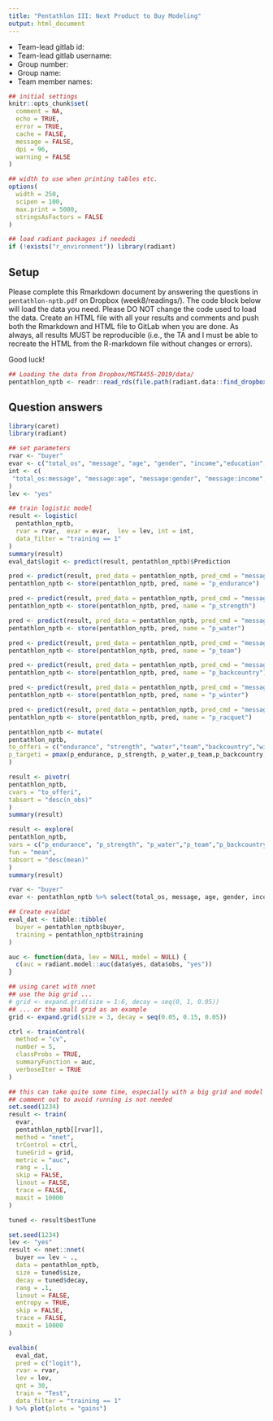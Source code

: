 ```yaml
---
title: "Pentathlon III: Next Product to Buy Modeling"
output: html_document
---
```


* Team-lead gitlab id:
* Team-lead gitlab username:
* Group number:
* Group name:
* Team member names:

```r
## initial settings
knitr::opts_chunk$set(
  comment = NA,
  echo = TRUE,
  error = TRUE,
  cache = FALSE,
  message = FALSE,
  dpi = 96,
  warning = FALSE
)

## width to use when printing tables etc.
options(
  width = 250,
  scipen = 100,
  max.print = 5000,
  stringsAsFactors = FALSE
)

## load radiant packages if neededi
if (!exists("r_environment")) library(radiant)
```

<style>
.table {
  width: auto;
}
ul, ol {
  padding-left: 18px;
}
pre, code, pre code {
  overflow: auto;
  white-space: pre;
  word-wrap: normal;
  background-color: #ffffff;
}
</style>

## Setup

Please complete this Rmarkdown document by answering the questions in `pentathlon-nptb.pdf` on Dropbox (week8/readings/). The code block below will load the data you need. Please DO NOT change the code used to load the data. Create an HTML file with all your results and comments and push both the Rmarkdown and HTML file to GitLab when you are done. As always, all results MUST be reproducible (i.e., the TA and I must be able to recreate the HTML from the R-markdown file without changes or errors).

Good luck!

```r
## Loading the data from Dropbox/MGTA455-2019/data/
pentathlon_nptb <- readr::read_rds(file.path(radiant.data::find_dropbox(), "MGTA455-2019/data/pentathlon_nptb.rds"))
```

## Question answers
```r
library(caret)
library(radiant)
```

```r
## set parameters
rvar <- "buyer"
evar <- c("total_os", "message", "age", "gender", "income","education","children")
int <- c(
 "total_os:message", "message:age", "message:gender", "message:income", "message:education", "message:children"
)
lev <- "yes"
```




```r
## train logistic model
result <- logistic(
  pentathlon_nptb,  
  rvar = rvar,  evar = evar,  lev = lev, int = int, 
  data_filter = "training == 1"
)
summary(result)
eval_dat$logit <- predict(result, pentathlon_nptb)$Prediction
```

```r
pred <- predict(result, pred_data = pentathlon_nptb, pred_cmd = "message = 'endurance'")
pentathlon_nptb <- store(pentathlon_nptb, pred, name = "p_endurance")

pred <- predict(result, pred_data = pentathlon_nptb, pred_cmd = "message = 'strength'")
pentathlon_nptb <- store(pentathlon_nptb, pred, name = "p_strength")

pred <- predict(result, pred_data = pentathlon_nptb, pred_cmd = "message = 'water'")
pentathlon_nptb <- store(pentathlon_nptb, pred, name = "p_water")

pred <- predict(result, pred_data = pentathlon_nptb, pred_cmd = "message = 'team'")
pentathlon_nptb <- store(pentathlon_nptb, pred, name = "p_team")

pred <- predict(result, pred_data = pentathlon_nptb, pred_cmd = "message = 'backcountry'")
pentathlon_nptb <- store(pentathlon_nptb, pred, name = "p_backcountry")

pred <- predict(result, pred_data = pentathlon_nptb, pred_cmd = "message = 'winter'")
pentathlon_nptb <- store(pentathlon_nptb, pred, name = "p_winter")

pred <- predict(result, pred_data = pentathlon_nptb, pred_cmd = "message = 'racquet'")
pentathlon_nptb <- store(pentathlon_nptb, pred, name = "p_racquet")
```


```r
pentathlon_nptb <- mutate(
pentathlon_nptb,
to_offeri = c("endurance", "strength", "water","team","backcountry","winter","racquet")[which.pmax(p_endurance, p_strength, p_water,p_team,p_backcountry,p_winter,p_racquet)],
p_targeti = pmax(p_endurance, p_strength, p_water,p_team,p_backcountry,p_winter,p_racquet)
)
```



```r
result <- pivotr(
pentathlon_nptb,
cvars = "to_offeri",
tabsort = "desc(n_obs)"
)
summary(result)
```

```r
result <- explore(
pentathlon_nptb,
vars = c("p_endurance", "p_strength", "p_water","p_team","p_backcountry","p_winter","p_racquet", "p_targeti"),
fun = "mean",
tabsort = "desc(mean)"
)
summary(result)
```















```r
rvar <- "buyer"
evar <- pentathlon_nptb %>% select(total_os, message, age, gender, income,education,children)
```


```r
## Create evaldat
eval_dat <- tibble::tibble(
  buyer = pentathlon_nptb$buyer, 
  training = pentathlon_nptb$training
)
```


```r
auc <- function(data, lev = NULL, model = NULL) {
  c(auc = radiant.model::auc(data$yes, data$obs, "yes"))
}

## using caret with nnet
## use the big grid ...
# grid <- expand.grid(size = 1:6, decay = seq(0, 1, 0.05))
## ... or the small grid as an example
grid <- expand.grid(size = 3, decay = seq(0.05, 0.15, 0.05))

ctrl <- trainControl(
  method = "cv",
  number = 5,
  classProbs = TRUE,
  summaryFunction = auc,
  verboseIter = TRUE
)
```


```r
## this can take quite some time, especially with a big grid and model ...
## comment out to avoid running is not needed
set.seed(1234)
result <- train(
  evar,
  pentathlon_nptb[[rvar]],
  method = "nnet",
  trControl = ctrl,
  tuneGrid = grid,
  metric = "auc",
  rang = .1,
  skip = FALSE,
  linout = FALSE,
  trace = FALSE,
  maxit = 10000
)

```
```r
tuned <- result$bestTune
```

```r
set.seed(1234)
lev <- "yes"
result <- nnet::nnet(
  buyer == lev ~ .,
  data = pentathlon_nptb,
  size = tuned$size,
  decay = tuned$decay,
  rang = .1,
  linout = FALSE,
  entropy = TRUE,
  skip = FALSE,
  trace = FALSE,
  maxit = 10000
)
```


```r
evalbin(
  eval_dat,
  pred = c("logit"),
  rvar = rvar,
  lev = lev,
  qnt = 30,
  train = "Test",
  data_filter = "training == 1"
) %>% plot(plots = "gains")
```



